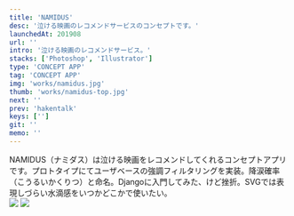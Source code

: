 ```yaml
---
title: 'NAMIDUS'
desc: '泣ける映画のレコメンドサービスのコンセプトです。'
launchedAt: 201908
url: ''
intro: '泣ける映画のレコメンドサービス。'
stacks: ['Photoshop', 'Illustrator']
type: 'CONCEPT APP'
tag: 'CONCEPT APP'
img: 'works/namidus.jpg'
thumb: 'works/namidus-top.jpg'
next: ''
prev: 'hakentalk'
keys: ['']
git: ''
memo: ''
---
```


<div class='sm:my-20 my-8'>
NAMIDUS（ナミダス）は泣ける映画をレコメンドしてくれるコンセプトアプリです。プロトタイプにてユーザベースの強調フィルタリングを実装。降涙確率（こうるいかくりつ）と命名。Djangoに入門してみた、けど挫折。SVGでは表現しづらい水滴感をいつかどこかで使いたい。
</div>

<img class='sm:my-20 my-8' src='/img/works/namidus-top-1.jpg' />
<img class='sm:my-20 my-8' src='/img/works/namidus-top-2.jpg' />
